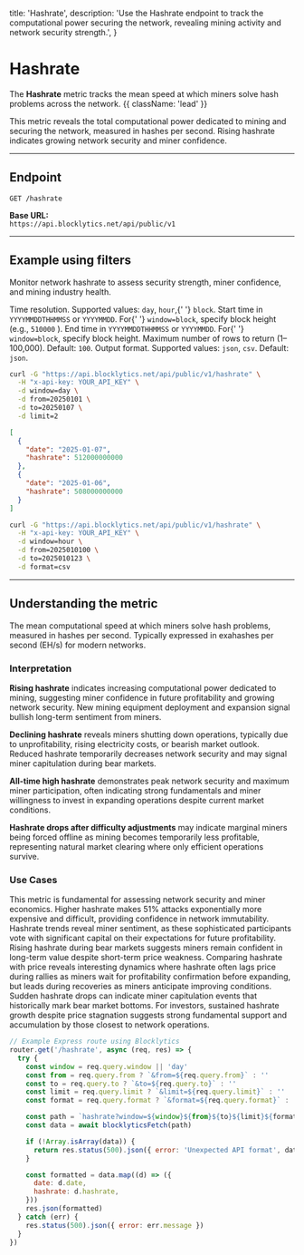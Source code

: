   title: 'Hashrate',
  description:
    'Use the Hashrate endpoint to track the computational power securing the network, revealing mining activity and network security strength.',
}

# Hashrate

The **Hashrate** metric tracks the mean speed at which miners solve hash problems across the network. {{ className: 'lead' }}

This metric reveals the total computational power dedicated to mining and securing the network, measured in hashes per second. Rising hashrate indicates growing network security and miner confidence.

---

## Endpoint

`GET /hashrate`

**Base URL:**  
`https://api.blocklytics.net/api/public/v1`

---

## Example using filters

<Row>
  <Col>

Monitor network hashrate to assess security strength, miner confidence, and mining industry health.

<Properties>
  <Property name="window" type="string">
    Time resolution. Supported values: <code>day</code>, <code>hour</code>,{' '}
    <code>block</code>.
  </Property>
  <Property name="from" type="string">
    Start time in <code>YYYYMMDDTHHMMSS</code> or <code>YYYYMMDD</code>. For{' '}
    <code>window=block</code>, specify block height (e.g., <code>510000</code>
    ).
  </Property>
  <Property name="to" type="string">
    End time in <code>YYYYMMDDTHHMMSS</code> or <code>YYYYMMDD</code>. For{' '}
    <code>window=block</code>, specify block height.
  </Property>
  <Property name="limit" type="integer">
    Maximum number of rows to return (1–100,000). Default: <code>100</code>.
  </Property>
  <Property name="format" type="string">
    Output format. Supported values: <code>json</code>, <code>csv</code>.
    Default: <code>json</code>.
  </Property>
</Properties>

  </Col>
  <Col>

```bash {title="Requesting Hashrate data"}
curl -G "https://api.blocklytics.net/api/public/v1/hashrate" \
  -H "x-api-key: YOUR_API_KEY" \
  -d window=day \
  -d from=20250101 \
  -d to=20250107 \
  -d limit=2
```

```json {title="Sample JSON response"}
[
  {
    "date": "2025-01-07",
    "hashrate": 512000000000
  },
  {
    "date": "2025-01-06",
    "hashrate": 508000000000
  }
]
```

```bash {title="Exporting as CSV"}
curl -G "https://api.blocklytics.net/api/public/v1/hashrate" \
  -H "x-api-key: YOUR_API_KEY" \
  -d window=hour \
  -d from=2025010100 \
  -d to=2025010123 \
  -d format=csv
```

  </Col>
</Row>

---

## Understanding the metric

<Row>
  <Col>

<Properties>
  <Property name="hashrate" type="number">
    The mean computational speed at which miners solve hash problems, measured
    in hashes per second. Typically expressed in exahashes per second (EH/s) for
    modern networks.
  </Property>
</Properties>

### Interpretation

**Rising hashrate** indicates increasing computational power dedicated to mining, suggesting miner confidence in future profitability and growing network security. New mining equipment deployment and expansion signal bullish long-term sentiment from miners.

**Declining hashrate** reveals miners shutting down operations, typically due to unprofitability, rising electricity costs, or bearish market outlook. Reduced hashrate temporarily decreases network security and may signal miner capitulation during bear markets.

**All-time high hashrate** demonstrates peak network security and maximum miner participation, often indicating strong fundamentals and miner willingness to invest in expanding operations despite current market conditions.

**Hashrate drops after difficulty adjustments** may indicate marginal miners being forced offline as mining becomes temporarily less profitable, representing natural market clearing where only efficient operations survive.

### Use Cases

This metric is fundamental for assessing network security and miner economics. Higher hashrate makes 51% attacks exponentially more expensive and difficult, providing confidence in network immutability. Hashrate trends reveal miner sentiment, as these sophisticated participants vote with significant capital on their expectations for future profitability. Rising hashrate during bear markets suggests miners remain confident in long-term value despite short-term price weakness. Comparing hashrate with price reveals interesting dynamics where hashrate often lags price during rallies as miners wait for profitability confirmation before expanding, but leads during recoveries as miners anticipate improving conditions. Sudden hashrate drops can indicate miner capitulation events that historically mark bear market bottoms. For investors, sustained hashrate growth despite price stagnation suggests strong fundamental support and accumulation by those closest to network operations.

  </Col>
  <Col>

```js {title="Node.js (Express) example"}
// Example Express route using Blocklytics
router.get('/hashrate', async (req, res) => {
  try {
    const window = req.query.window || 'day'
    const from = req.query.from ? `&from=${req.query.from}` : ''
    const to = req.query.to ? `&to=${req.query.to}` : ''
    const limit = req.query.limit ? `&limit=${req.query.limit}` : ''
    const format = req.query.format ? `&format=${req.query.format}` : ''

    const path = `hashrate?window=${window}${from}${to}${limit}${format}`
    const data = await blocklyticsFetch(path)

    if (!Array.isArray(data)) {
      return res.status(500).json({ error: 'Unexpected API format', data })
    }

    const formatted = data.map((d) => ({
      date: d.date,
      hashrate: d.hashrate,
    }))
    res.json(formatted)
  } catch (err) {
    res.status(500).json({ error: err.message })
  }
})
```

  </Col>
</Row>
